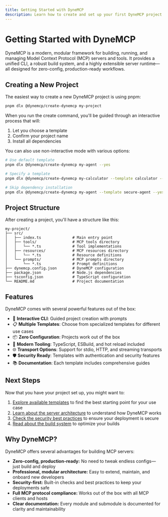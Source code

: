 ```yaml
---
title: Getting Started with DyneMCP
description: Learn how to create and set up your first DyneMCP project - a modern, modular framework for building MCP servers.
---
```


# Getting Started with DyneMCP

DyneMCP is a modern, modular framework for building, running, and managing Model Context Protocol (MCP) servers and tools. It provides a unified CLI, a robust build system, and a highly extensible server runtime—all designed for zero-config, production-ready workflows.

## Creating a New Project

The easiest way to create a new DyneMCP project is using pnpm:

```bash
pnpm dlx @dynemcp/create-dynemcp my-project
```

When you run the create command, you'll be guided through an interactive process that will:

1. Let you choose a template
2. Confirm your project name
3. Install all dependencies

You can also use non-interactive mode with various options:

```bash
# Use default template
pnpm dlx @dynemcp/create-dynemcp my-agent --yes

# Specify a template
pnpm dlx @dynemcp/create-dynemcp my-calculator --template calculator --yes

# Skip dependency installation
pnpm dlx @dynemcp/create-dynemcp my-agent --template secure-agent --yes --skip-install
```

## Project Structure

After creating a project, you'll have a structure like this:

```
my-project/
├── src/
│   ├── index.ts              # Main entry point
│   ├── tools/                # MCP tools directory
│   │   └── *.ts              # Tool implementations
│   ├── resources/            # MCP resources directory
│   │   └── *.ts              # Resource definitions
│   └── prompts/              # MCP prompts directory
│       └── *.ts              # Prompt definitions
├── dynemcp.config.json       # DyneMCP configuration
├── package.json              # Node.js dependencies
├── tsconfig.json             # TypeScript configuration
└── README.md                 # Project documentation
```

## Features

DyneMCP comes with several powerful features out of the box:

- 🎯 **Interactive CLI**: Guided project creation with prompts
- 📋 **Multiple Templates**: Choose from specialized templates for different use cases
- 📦 **Zero Configuration**: Projects work out of the box
- 🔧 **Modern Tooling**: TypeScript, ESBuild, and hot reload included
- 🌐 **Transport Options**: Support for stdio, HTTP, and streaming transports
- 🛡️ **Security Ready**: Templates with authentication and security features
- 📚 **Documentation**: Each template includes comprehensive guides

## Next Steps

Now that you have your project set up, you might want to:

1. [Explore available templates](/guides/templates) to find the best starting point for your use case
2. [Learn about the server architecture](/reference/server) to understand how DyneMCP works
3. [Check the security best practices](/guides/security) to ensure your deployment is secure
4. [Read about the build system](/reference/build-system) to optimize your builds

## Why DyneMCP?

DyneMCP offers several advantages for building MCP servers:

- **Zero-config, production-ready:** No need to tweak endless configs—just build and deploy
- **Professional, modular architecture:** Easy to extend, maintain, and onboard new developers
- **Security-first:** Built-in checks and best practices to keep your deployments safe
- **Full MCP protocol compliance:** Works out of the box with all MCP clients and hosts
- **Clear documentation:** Every module and submodule is documented for clarity and maintainability 